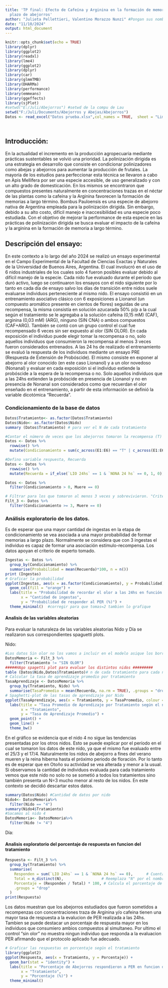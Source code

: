 ---
title: 'TP final: Efecto de Cafeína y Arginina en la formación de memoria a largo
  plazo de abejorros'
author: "Julieta Pellettieri, Valentino Morazzo Nunzi" #Pongan sus nombres acá
date: "11/10/2024"
output: html_document
---

```{r setup, include=FALSE}
knitr::opts_chunk$set(echo = TRUE)
library(dplyr)
library(ggplot2)
library(readxl)
library(lme4)
library(ggplot2)     
library(dplyr)      
library(car)        
library(glmmTMB)     
library(DHARMa)      
library(performance) 
library(emmeans)     
library(ggeffects)   
library(sjPlot)
#setwd("E:/Juli/Abejorros") #setwd de la compu de Lau
setwd("F:/Juli/Documents/Abejorros y Abejas/Abejorros")
Datos <- read_excel("Datos prueba.xlsx",col_names = TRUE,  sheet = "Limpio")




```

## Introducción:

En la actualidad el incremento en la producción agropecuaria mediante prácticas sustentables se volvió una prioridad. La polinización dirigida es una estrategia en desarrollo que consiste en condicionar polinizadores como abejas y abejorros para aumentar la producción de frutales. La mayoría de los estudios para perfeccionar esta técnica se llevaron a cabo en Apis Mellifera por ser una especie accesible, de uso generalizado y con un alto grado de domesticación. En los mismos se encontraron que compuestos presentes naturalmente en concentraciones trazas en el néctar de las plantas como la cafeína y la Arginina favorecen la formación de memorias a largo término.
Bombus Pauloensis es una especie de abejorro nativa de Argentina empleada para la polinización dirigida. Sin embargo, debido a su alto costo, difícil manejo e inaccesibilidad es  una especie poco estudiada. Con el objetivo de mejorar la performance de esta especie en las prácticas de polinización dirigida se busca evaluar el impacto de la cafeína y la arginina en la formación de memoria a largo término. 


## Descripción del ensayo:
 En este contexto a lo largo del año 2024 se realizó un ensayo experimental en el Campo Experimental de la Facultad de Ciencias Exactas y Naturales de la Universidad de Buenos Aires, Argentina. El cual involucró en el uso de 6 nidos industriales de los cuales solo 4 fueron posibles evaluar debido al difícil manejo de la especie. Cada nido fue evaluado durante el periodo que duró activo, luego se continuaron los ensayos con el nido siguiente por lo tanto en cada día de ensayo salvo los días de transición entre nidos suele evaluarse individuos perteneciente al mismo nido. 
El ensayo consistió en un entrenamiento asociativo clásico con 6 exposiciones a Lionanol (un compuesto aromático presente en cientos de flores) seguidas de una recompensa, la misma consistía en solución azucarada 50% p/p a la cual según el tratamiento se le agregaba a la solución cafeína (0,15 mM) (CAF), arginina (0,03 mM) (ARG), ninguno (SIN CNA) o ambos compuestos (CAF+ARG). También se contó con un grupo control el cual fue recompensado 6 veces sin ser expuesto al olor (SIN OLOR). En cada exposición el individuo puede elegir tomar la recompensa o no, solo aquellos individuos que consumieron la recompensa al menos 3 veces fueron considerados entrenados.
A las 24 hs de realizado el entrenamiento se evaluó la respuesta de los individuos mediante un ensayo PRE (Respuesta de Extensión de Probóscide). El mismo consiste en exponer al abejorro al olor conocido (en este caso Lionanol) y a un olor novedoso (Nonanal) y evaluar en cada exposición si el individuo extiende la probóscide a la espera de la recompensa o no. Solo aquellos individuos que a las 24hs extienden la probóscide en presencia de Lionanol y no en presencia de Nonanal son considerados como que recuerdan el olor enseñado en el entrenamiento, a partir de esta información se definió la variable dicotómica “Recuerda”.

### Condicionamiento de la base de datos

```{r BD, echo=TRUE}
Datos$Tratamiento<- as.factor(Datos$Tratamiento)
Datos$Nido<- as.factor(Datos$Nido)
summary (Datos$Tratamiento) # para ver el N de cada tratamiento

#Contar el número de veces que los abejorros tomaron la recompensa (T) en las exposiciones (E1 a E6) (o aprendieron "A")
Datos <- Datos %>% 
  rowwise() %>%
  mutate(Condicionamiento = sum(c_across(E1:E6) == "T" | c_across(E1:E6) == "A"))

#Defino variable respuesta, Recuerda
Datos <- Datos %>%
  rowwise() %>%
  mutate(Recuerda = if_else(`LIO 24hs` == 1 & `NONA 24 hs` == 0, 1, 0))

Datos <- Datos %>%
  filter(Condicionamiento > 0, Muere == 0)

# Filtrar para los que tomaron al menos 3 veces y sobrevivieron. "Criterio de experto".
Filt_3 <- Datos %>%
  filter(Condicionamiento >= 3, Muere == 0)


```

### Análisis exploratorio de los datos.
Es de esperar que una mayor cantidad de ingestas en la etapa de condicionamiento se vea asociada a una mayor probabilidad de formar memorias a largo plazo. Normalmente se considera que con 3 ingestas el individuo es capaz de formar una asociación estímulo-recompensa. Los datos apoyan el criterio de experto tomado.

```{r ingestas, echo=FALSE}
Ingestas <- Datos %>%
  group_by(Condicionamiento) %>%
  summarise(Probabilidad = mean(Recuerda)*100, n = n())
print (Ingestas)
# Graficar la probabilidad
ggplot(Ingestas, aes(x = as.factor(Condicionamiento), y = Probabilidad)) +
  geom_col(fill = "orange") +
  labs(title = "Probabilidad de recordar el olor a las 24hs en función de el la cantidad de ingestas en el entrenamiento",
       x = "Cantidad de ingestas",
       y = "Probabilidad de responder al PER (%)") +
  theme_minimal()  #corregir para que tomas=2 tambien lo grafique
```

#### Analisis de las variables aleatorias

Para evaluar la naturaleza de las variables aleatorias Nido y Día se realizaron sus correspondientes spaguetti plots.

Nido:
```{r nidos, echo=FALSE}
#Los datos Sin olor no los vamos a incluir en el modelo asique los borro
DatosMemoria <- Filt_3 %>%
  filter(Tratamiento != "SIN OLOR")
#####HAgo spagetti plot para evaluar los distintos nidos #########
table (Datos$Nido,Datos$Tratamiento)# n de cada tratamiento para cada nido
# Calcular la tasa de aprendizaje promedio por tratamiento
TasaAprendizaje <- DatosMemoria %>%
  group_by(Tratamiento, Nido) %>%
  summarise(TasaPromedio = mean(Recuerda, na.rm = TRUE), .groups = "drop")
# Spaghetti-plot de las tasas de aprendizaje por Nido
ggplot(TasaAprendizaje, aes(x = Tratamiento, y = TasaPromedio, colour = factor(Nido), group = Nido)) +
  labs(title = "Tasa Promedio de Aprendizaje por Tratamiento según el nido ",
       x = "Tratamiento",
       y = "Tasa de Aprendizaje Promedio") +
  geom_point() +
  geom_line() +
  theme_bw()

```


En el gráfico se evidencia que el nido 4 no sigue las tendencias presentadas por los otros nidos. Esto se puede explicar por el período en el cual se tomaron los datos de este nido, ya que el mismo fue evaluado entre el 25/3 y el 17/4. Naturalmente los nidos de abejorro a fines del verano mueren y la reina hiberna hasta el próximo periodo de floración. Por lo tanto es de esperar que en Otoño su actividad se vea alterada y menor a la usual. 
Si observamos la cantidad de individuos evaluada para cada tratamiento vemos que este nido no solo no se sometió a todos los tratamientos sino también presenta un N=3 mucho menor al resto de los nidos. En este contexto se decidió descartar estos datos.

```{r nido 4, echo=FALSE}
summary(Datos$Nido) #Cantidad de datos por nido
Nido4<- DatosMemoria%>%
  filter(Nido == "4")
summary(Nido4$Tratamiento)
#Sacamos al nido 4
DatosMemoria<- DatosMemoria%>%
  filter(Nido != "4")
```
Día:




#### Analisis exploratorio del porcentaje de respuesta en funcion del tratamiento

```{r VR, echo=FALSE}
Respuesta <- Filt_3 %>%
  group_by(Tratamiento) %>%
  summarise(
    Responden = sum(`LIO 24hs` == 1 & `NONA 24 hs` == 0),      # Cuenta cuántos tienen LIO 24hs igual a 1
    Total = n_distinct(N),                 # Reemplaza "N" por el nombre correcto de la columna de ID única
    Porcentaje = (Responden / Total) * 100, # Calcula el porcentaje de respuesta
    .groups = "drop"
  )
print(Respuesta)

```
Los datos muestran que los abejorros estudiados que fueron sometidos a recompenzas con concentraciones traza de Arginina y/o cafeina tienen una mayor tasa de respuesta a la evalucion de PER realizada a las 24hs. Tambien se puede destacar un porcentaje de respuesta mayor en los individuos que consumiero ambios compuestos al simultaneo. Por ultimo el control "sin olor" no muestra ningun individuo que responda a la evaluacion PER afirmando que el protocolo aplicado fue adecuado.


```{r VRgrafico, echo=FALSE}
# Graficar las respuestas en porcentaje según el tratamiento
library(ggplot2)
ggplot(Respuesta, aes(x = Tratamiento, y = Porcentaje)) +
  geom_bar(stat = "identity") +
  labs(title = "Porcentaje de Abejorros respondieron a PER en funcion del tratamiento",
       x = "Tratamiento",
       y = "Porcentaje (%)") +
  theme_minimal()
```
